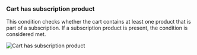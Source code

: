 ### Cart has subscription product

This condition checks whether the cart contains at least one product that is part of a subscription. If a subscription product is present, the condition is considered met.

<img
  src="/images/essentials/condition-sets/cart-has-subscription-product.webp"
  alt="Cart has subscription product"
/>